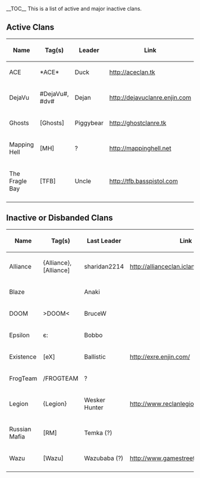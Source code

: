 __TOC__
This is a list of active and major inactive clans.

== Active Clans ==

{| border="1"
! Name
! Tag(s)
! Leader
! Link
|-
|ACE
|*ACE*
|Duck
|http://aceclan.tk
|-
|DejaVu
|#DejaVu#, #dv#
|Dejan
|http://dejavuclanre.enjin.com
|-
|Ghosts
|<nowiki>[Ghosts]</nowiki>
|Piggybear
|http://ghostclanre.tk
|-
|Mapping Hell
|[MH]
|?
|http://mappinghell.net
|-
|The Fragle Bay
|[TFB]
|Uncle
|http://tfb.basspistol.com
|-
|}

== Inactive or Disbanded Clans ==

{| border="1"
! Name
! Tag(s)
! Last Leader
! Link
|-
|Alliance
|{Alliance}, <nowiki>[Alliance]</nowiki>
|sharidan2214
|http://allianceclan.iclanwebsites.com
|-
|Blaze
|<blaze>
|Anaki
|
|-
|DOOM
|>DOOM<
|BruceW
|
|-
|Epsilon
|є:
|Bobbo
|
|-
|Existence
|[eX]
|Ballistic
|http://exre.enjin.com/
|-
|FrogTeam
|/FROGTEAM
|?
|
|-
|Legion
|{Legion}
|Wesker Hunter
|http://www.reclanlegion.dx.am/
|-
|Russian Mafia
|[RM]
|Temka (?)
|
|-
|Wazu
|<nowiki>[Wazu]</nowiki>
|Wazubaba (?)
|http://www.gamestreet.net/guilds/1588
|-
|}